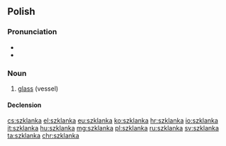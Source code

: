 ==Polish==

===Pronunciation===
* {{IPA|[ˈʂklanka]|lang=pl}}
* {{audio|Pl-szklanka.ogg|Audio|lang=pl}}

===Noun===
{{pl-noun|f|dim=szklaneczka}}

# [[glass]] (vessel)

====Declension====
{{pl-decl-noun-f}}

[[cs:szklanka]]
[[el:szklanka]]
[[eu:szklanka]]
[[ko:szklanka]]
[[hr:szklanka]]
[[io:szklanka]]
[[it:szklanka]]
[[hu:szklanka]]
[[mg:szklanka]]
[[pl:szklanka]]
[[ru:szklanka]]
[[sv:szklanka]]
[[ta:szklanka]]
[[chr:szklanka]]